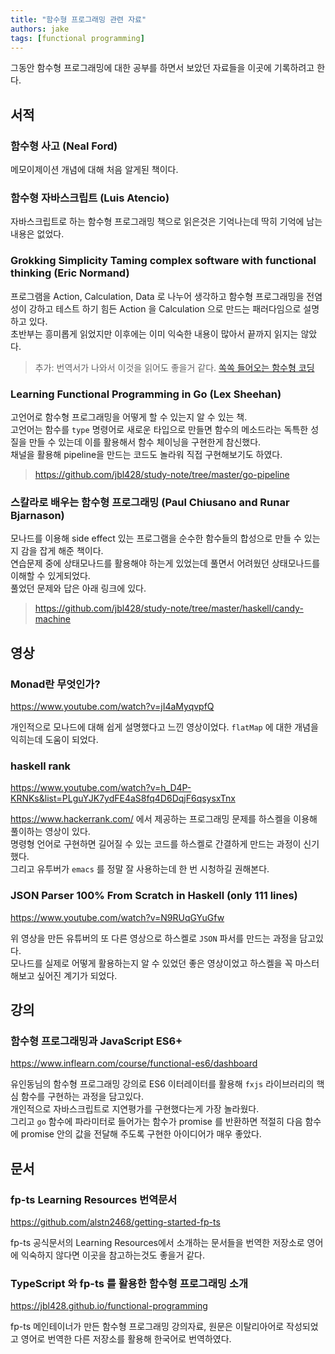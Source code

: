 ```yaml
---
title: "함수형 프로그래밍 관련 자료"
authors: jake
tags: [functional programming]
---
```


그동안 함수형 프로그래밍에 대한 공부를 하면서 보았던 자료들을 이곳에 기록하려고 한다.

<!--truncate-->

## 서적

### 함수형 사고 (Neal Ford)

메모이제이션 개념에 대해 처음 알게된 책이다.

### 함수형 자바스크립트 (Luis Atencio)

자바스크립트로 하는 함수형 프로그래밍 책으로 읽은것은 기억나는데 딱히 기억에 남는 내용은 없었다.

### Grokking Simplicity Taming complex software with functional thinking (Eric Normand)

프로그램을 Action, Calculation, Data 로 나누어 생각하고 함수형 프로그래밍을 전염성이 강하고 테스트 하기 힘든 Action 을 Calculation 으로 만드는 패러다임으로 설명하고 있다.  
초반부는 흥미롭게 읽었지만 이후에는 이미 익숙한 내용이 많아서 끝까지 읽지는 않았다.

> 추가: 번역서가 나와서 이것을 읽어도 좋을거 같다. [쏙쏙 들어오는 함수형 코딩](http://www.yes24.com/Product/Goods/108748841)

### Learning Functional Programming in Go (Lex Sheehan)

고언어로 함수형 프로그래밍을 어떻게 할 수 있는지 알 수 있는 책.  
고언어는 함수를 `type` 명령어로 새로운 타입으로 만들면 함수의 메소드라는 독특한 성질을 만들 수 있는데 이를 활용해서 함수 체이닝을 구현한게 참신했다.  
채널을 활용해 pipeline을 만드는 코드도 놀라워 직접 구현해보기도 하였다.

> https://github.com/jbl428/study-note/tree/master/go-pipeline

### 스칼라로 배우는 함수형 프로그래밍 (Paul Chiusano and Runar Bjarnason)

모나드를 이용해 side effect 있는 프로그램을 순수한 함수들의 합성으로 만들 수 있는지 감을 잡게 해준 책이다.  
연습문제 중에 상태모나드를 활용해야 하는게 있었는데 풀면서 어려웠던 상태모나드를 이해할 수 있게되었다.  
풀었던 문제와 답은 아래 링크에 있다.

> https://github.com/jbl428/study-note/tree/master/haskell/candy-machine

## 영상

### Monad란 무엇인가?

https://www.youtube.com/watch?v=jI4aMyqvpfQ

개인적으로 모나드에 대해 쉽게 설명했다고 느낀 영상이었다. `flatMap` 에 대한 개념을 익히는데 도움이 되었다.

### haskell rank

https://www.youtube.com/watch?v=h_D4P-KRNKs&list=PLguYJK7ydFE4aS8fq4D6DqjF6qsysxTnx

https://www.hackerrank.com/ 에서 제공하는 프로그래밍 문제를 하스켈을 이용해 풀이하는 영상이 있다.  
명령형 언어로 구현하면 길어질 수 있는 코드를 하스켈로 간결하게 만드는 과정이 신기했다.  
그리고 유투버가 `emacs` 를 정말 잘 사용하는데 한 번 시청하길 권해본다.

### JSON Parser 100% From Scratch in Haskell (only 111 lines)

https://www.youtube.com/watch?v=N9RUqGYuGfw

위 영상을 만든 유튜버의 또 다른 영상으로 하스켈로 `JSON` 파서를 만드는 과정을 담고있다.  
모나드를 실제로 어떻게 활용하는지 알 수 있었던 좋은 영상이었고 하스켈을 꼭 마스터 해보고 싶어진 계기가 되었다.

## 강의

### 함수형 프로그래밍과 JavaScript ES6+

https://www.inflearn.com/course/functional-es6/dashboard

유인동님의 함수형 프로그래밍 강의로 ES6 이터레이터를 활용해 `fxjs` 라이브러리의 핵심 함수를 구현하는 과정을 담고있다.  
개인적으로 자바스크립트로 지연평가를 구현했다는게 가장 놀라웠다.  
그리고 `go` 함수에 파라미터로 들어가는 함수가 promise 를 반환하면 적절히 다음 함수에 promise 안의 값을 전달해 주도록 구현한 아이디어가 매우 좋았다.

## 문서

### fp-ts Learning Resources 번역문서

https://github.com/alstn2468/getting-started-fp-ts

fp-ts 공식문서의 Learning Resources에서 소개하는 문서들을 번역한 저장소로 영어에 익숙하지 않다면 이곳을 참고하는것도 좋을거 같다.

### TypeScript 와 fp-ts 를 활용한 함수형 프로그래밍 소개

https://jbl428.github.io/functional-programming

fp-ts 메인테이너가 만든 함수형 프로그래밍 강의자료, 원문은 이탈리아어로 작성되었고 영어로 번역한 다른 저장소를 활용해 한국어로 번역하였다.
